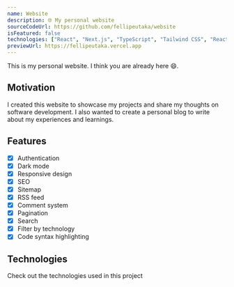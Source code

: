 ---
name: Website
description: 🌐 My personal website
sourceCodeUrl: https://github.com/fellipeutaka/website
isFeatured: false
technologies: ["React", "Next.js", "TypeScript", "Tailwind CSS", "React Aria"]
previewUrl: https://fellipeutaka.vercel.app
---

This is my personal website. I think you are already here 😄.

## Motivation

I created this website to showcase my projects and share my thoughts on software development. I also wanted to create a personal blog to write about my experiences and learnings.

## Features

- [x] Authentication
- [x] Dark mode
- [x] Responsive design
- [x] SEO
- [x] Sitemap
- [x] RSS feed
- [x] Comment system
- [x] Pagination
- [x] Search
- [x] Filter by technology
- [x] Code syntax highlighting

## Technologies

<Link
  className="block font-medium underline underline-offset-4 mt-6"
  href="/about#about-this-site"
>
  Check out the technologies used in this project
</Link>
